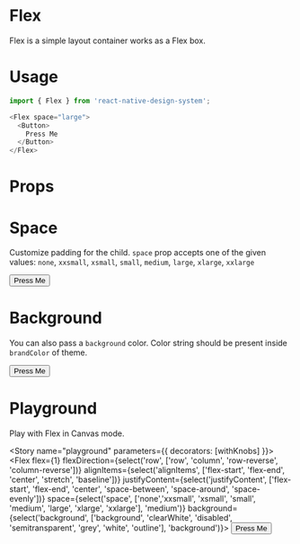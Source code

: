 
<Meta title="Flex" component={Flex} />

# Flex
Flex is a simple layout container works as a Flex box.

# Usage
```js
import { Flex } from 'react-native-design-system';

<Flex space="large">
  <Button>
    Press Me
  </Button>    
</Flex>
```

# Props
<Props of={Flex} />

# Space
Customize padding for the child. `space` prop accepts one of the given values: `none`, `xxsmall`, `xsmall`, `small`, `medium`, `large`, `xlarge`, `xxlarge`

<Preview>
  <Story name="space">
    <Flex space="large">
      <Button>
        Press Me
      </Button>    
    </Flex>
  </Story>
</Preview>

# Background
You can also pass a `background` color. Color string should be present inside `brandColor` of theme.

<Preview>
  <Story name="background">
    <Flex background="disabled">
      <Button>
        Press Me
      </Button>    
    </Flex>
  </Story>
</Preview>

# Playground

Play with Flex in Canvas mode.

<Story name="playground" parameters={{ decorators: [withKnobs] }}>
 <Flex
  flex={1}
  flexDirection={select('row', ['row', 'column', 'row-reverse', 'column-reverse'])}
  alignItems={select('alignItems', ['flex-start', 'flex-end', 'center', 'stretch', 'baseline'])}
  justifyContent={select('justifyContent', ['flex-start', 'flex-end', 'center', 'space-between', 'space-around', 'space-evenly'])}
  space={select('space', ['none','xxsmall', 'xsmall', 'small', 'medium', 'large', 'xlarge', 'xxlarge'], 'medium')}
  background={select('background', ['background', 'clearWhite', 'disabled', 'semitransparent', 'grey', 'white', 'outline'], 'background')}>
    <Button>
      Press Me
    </Button>    
  </Flex>
</Story>